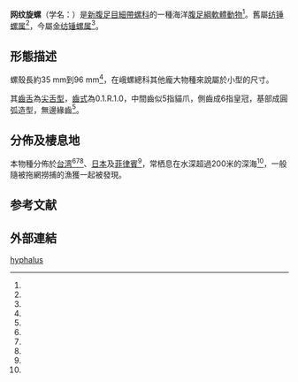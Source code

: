 {{Speciesbox
| taxon = Chryseofusus hyphalus
| authority = (M. Smith, 1940)
| synonyms_ref = <ref name="WoRMS_509555" />
| synonyms =
* ''Fusinus hyphalus'' M. Smith, 1940
* ''Fusinus (simplicifusus) hyphalus''
}}

'''网纹旋螺'''（学名：''{{lang|la|Chryseofusus hyphalus}}''）是[[新腹足目|新腹足目]][[細帶螺科|細帶螺科]]的一種海洋[[腹足綱|腹足綱]][[軟體動物|軟體動物]]<ref name="WoRMS_509555"/>。舊屬[[纺锤螺属|纺锤螺属]]<ref name="shell_1160"/>，今屬[[金纺锤螺属|金纺锤螺属]]<ref name="WoRMS_509555"/>。

==形態描述==
螺殼長約35 mm到96 mm<ref name="gastropods"/>，在峨螺總科其他龐大物種來說屬於小型的尺寸。

其[[齒舌|齒舌]]為[[尖舌型齒舌|尖舌型]]，[[齒舌#齒式|齒式]]為0.1.R.1.0，中間齒似5指貓爪，側齒成6指皇冠，基部成圓弧造型，無邊緣齒<ref name="shelldoc_100279" />。

==分佈及棲息地==
本物種分佈於[[台湾|台湾]]<ref name="shell_1160"/><ref name="shelldoc_200123" /><ref name="shelldoc_320090219045" />、[[日本|日本]]及[[菲律賓|菲律賓]]<ref name="gastropods" />，常栖息在水深超過200米的深海<ref name="shell_1160"/>，一般隨被拖網撈捕的漁獲一起被發現。

==参考文献==
{{reflist|refs=
<ref name="gastropods">{{gastropods.com
 |key=2 |id=9352 |edition=40.02
 |title=''Chryseofusus hyphalus''
 |date=2017-03-10 |access-date=2017-04-05 }}</ref>
<ref name="shell_1160">{{cite web
 |url=http://shell.sinica.edu.tw/chinese/shellbase_detail.php?science_no=1160
 |title=国际贝库：网纹旋螺
 |publisher=台湾贝类资料库
 |access-date=2009-08-11
 |archive-date=2016-03-04
 |archive-url=https://web.archive.org/web/20160304103231/http://shell.sinica.edu.tw/chinese/shellbase_detail.php?science_no=1160
 |dead-url=no
 }}</ref>
<ref name="shelldoc_100279">{{shelldoc_100279}}</ref>
<ref name="shelldoc_200123">{{shelldoc_200123}}</ref>
<ref name="shelldoc_320090219045">{{shelldoc_320090219045}}</ref>
<ref name="WoRMS_509555">{{WoRMS
 |id=509555
 |title=''Chryseofusus hyphalus'' (M. Smith, 1940)
 |access-date=2010-09-01 }}</ref>
}}

==外部連結==
{{Taxonbar}}
[[Category:金紡錘螺屬|hyphalus]]
{{Mollusc-stub}}